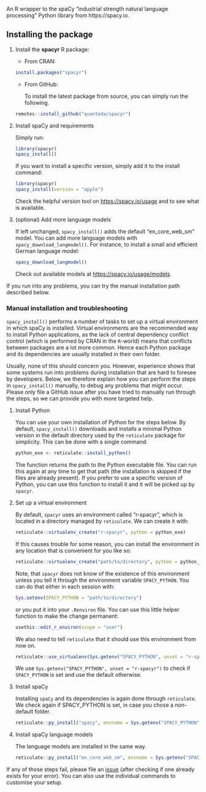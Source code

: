 An R wrapper to the spaCy "industrial strength natural language processing" Python library from https://spacy.io.

## Installing the package

1. Install the **spacyr** R package:

    * From CRAN:
    
    ```r
    install.packages("spacyr")
    ```

    * From GitHub:

      To install the latest package from source, you can simply run the following.
      
    ```r
    remotes::install_github("quanteda/spacyr")
    ```


2.  Install spaCy and requirements

    Simply run:
    
    ```r
    library(spacyr)
    spacy_install()
    ```
    
    If you want to install a specific version, simply add it to the install command:
    
    ```r
    library(spacyr)
    spacy_install(version = "apple")
    ```    
    
    Check the helpful version tool on <https://spacy.io/usage> and to see what is available. 

3. (optional) Add more language models

    If left unchanged, `spacy_install()` adds the default "en_core_web_sm" model. You can add more language models with `spacy_download_langmodel()`. For instance, to install a small and efficient German language model:

    ```r
    spacy_download_langmodel()
    ```

    Check out available models at <https://spacy.io/usage/models>.

If you run into any problems, you can try the manual installation path described below.

### Manual installation and troubleshooting

`spacy_install()` performs a number of tasks to set up a virtual environment in which spaCy is installed.
Virtual environments are the recommended way to install Python applications, as the lack of central dependency conflict control (which is performed by CRAN in the `R`-world) means that conflicts between packages are a lot more common.
Hence each Python package and its dependencies are usually installed in their own folder.

Usually, none of this should concern you.
However, experience shows that some systems run into problems during installation that are hard to foresee by developers.
Below, we therefore explain how you can perform the steps in `spacy_install()` manually, to debug any problems that might occur.
Please only file a GitHub issue after you have tried to manually run through the steps, so we can provide you with more targeted help.

1. Install Python

    You can use your own installation of Python for the steps below.
    By default, `spacy_install()` downloads and installs a minimal Python version in the default directory used by the `reticulate` package for simplicity.
    This can be done with a single command:

    ```r
    python_exe <- reticulate::install_python()
    ```

    The function returns the path to the Python executable file.
    You can run this again at any time to get that path (the installation is skipped if the files are already present).
    If you prefer to use a specific version of Python, you can use this function to install it and it will be picked up by `spacyr`.

2. Set up a virtual environment

    By default, `spacyr` uses an environment called "r-spacyr", which is located in a directory managed by `reticulate`.
    We can create it with:
    
    ```r
    reticulate::virtualenv_create("r-spacyr", python = python_exe)
    ```
    
    If this causes trouble for some reason, you can install the environment in any location that is convenient for you like so:
    
    ```r
    reticulate::virtualenv_create("path/to/directory", python = python_exe)
    ```
    
    Note, that `spacyr` does not know of the existence of this environment unless you tell it through the environment variable `SPACY_PYTHON`.
    You can do that either in each session with:

    ```r
    Sys.setenv(SPACY_PYTHON = "path/to/directory")
    ```
    
    or you put it into your `.Renviron` file.
    You can use this little helper function to make the change permanent:

    ```r
    usethis::edit_r_environ(scope = "user")
    ```

    We also need to tell `reticulate` that it should use this environment from now on.
    
    ```r
    reticulate::use_virtualenv(Sys.getenv("SPACY_PYTHON", unset = "r-spacyr"))
    ```
    
    We use `Sys.getenv("SPACY_PYTHON", unset = "r-spacyr")` to check if `SPACY_PYTHON` is set and use the default otherwise.

3. Install spaCy

    Installing `spaCy` and its dependencies is again done through `reticulate`.
    We check again if SPACY_PYTHON is set, in case you chose a non-default folder.

    ```r
    reticulate::py_install("spacy", envname = Sys.getenv("SPACY_PYTHON", unset = "r-spacyr"))
    ```

4. Install spaCy language models

    The language models are installed in the same way.

    ```r
    reticulate::py_install("en_core_web_sm", envname = Sys.getenv("SPACY_PYTHON", unset = "r-spacyr"))
    ```

If any of those steps fail, please file an [issue](https://github.com/quanteda/spacyr/issues) (after checking if one already exists for your error).
You can also use the individual commands to customise your setup.
